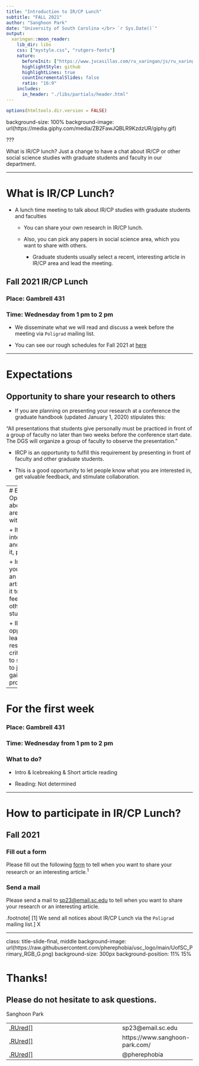 ```yaml
---
title: "Introduction to IR/CP Lunch"
subtitle: "FALL 2021"
author: "Sanghoon Park"
date: "University of South Carolina </br> `r Sys.Date()`"
output:
  xaringan::moon_reader:
    lib_dir: libs
    css: ["mystyle.css", "rutgers-fonts"]
    nature:
      beforeInit: ["https://www.jvcasillas.com/ru_xaringan/js/ru_xaringan.js"]
      highlightStyle: github
      highlightLines: true
      countIncrementalSlides: false
      ratio: "16:9"
    includes:
      in_header: "./libs/partials/header.html"
---
```


```r
options(htmltools.dir.version = FALSE)
```

background-size: 100%
background-image: url(https://media.giphy.com/media/ZB2FawJQBLR9KzdzUR/giphy.gif)

???

What is IR/CP lunch? Just a change to have a chat about IR/CP or 
other social science studies with graduate students and faculty in our department.

---

# What is IR/CP Lunch?

+ A lunch time meeting to talk about IR/CP studies with graduate students and faculties

  + You can share your own research in IR/CP lunch.
  
  + Also, you can pick any papers in social science area, which you want to share with others.
  
    + Graduate students usually select a recent, interesting article in IR/CP area and lead the meeting.
  
## Fall 2021 IR/CP Lunch

### Place: Gambrell 431

### Time: Wednesday from 1 pm to 2 pm

+ We disseminate what we will read and discuss a week before the meeting via `Poligrad` mailing list.

+ You can see our rough schedules for Fall 2021 at  [here](https://docs.google.com/spreadsheets/d/1zClGfekQmVqLpW-gujZ9id11TofzCb2QlLNmEXMVgMc/edit?usp=sharing)


---

# Expectations

## Opportunity to share your research to others

+ If you are planning on presenting your research at a conference the graduate handbook (updated January 1, 2020) stipulates this: 

<usc-blockquote>"All presentations that students give personally must be practiced in front of a group of faculty no later than two weeks before the conference start date. The DGS will organize a group of faculty to observe the presentation."</usc-blockquote>

+ IRCP is an opportunity to fulfill this requirement by presenting in front of faculty and other graduate students. 

+ This is a good opportunity to let people know what you are interested in, get valuable feedback, and stimulate collaboration. 

---
# Expectations
## Opportunity to talk about research you are interested in with others

+ If you find an interesting article and want to share it, please do it.

+ In IRCP lunch, you can introduce an interesting article and discuss it to get some feedback from other graduate students or faculty.

+ IRCP is an opportunity to learn how to read research more critically, learn how to submit research to journals, and gain additional professionalization.

---

# For the first week

### Place: Gambrell 431

### Time: Wednesday from 1 pm to 2 pm

### What to do?

+ Intro & Icebreaking & Short article reading

+ Reading: Not determined

---

# How to participate in IR/CP Lunch?

## Fall 2021

### Fill out a form

Please fill out the following [form](https://docs.google.com/spreadsheets/d/1zClGfekQmVqLpW-gujZ9id11TofzCb2QlLNmEXMVgMc/edit?usp=sharing) to tell when you want to share your research or an interesting article.<sup>1</sup>

### Send a mail

Please send a mail to [sp23@email.sc.edu](sp23@email.sc.edu) to tell when you want to share your research or an interesting article.


.footnote[
[1] We send all notices about IR/CP Lunch via the `Poligrad` mailing list.
]
X

---
class: title-slide-final, middle
background-image: url(https://raw.githubusercontent.com/pherephobia/usc_logo/main/UofSC_Primary_RGB_G.png)
background-size: 300px
background-position: 11% 15%

# Thanks!

## Please do not hesitate to ask questions.

Sanghoon Park

|                                                                                                            |                                   |
| :--------------------------------------------------------------------------------------------------------- | :-------------------------------- |
| <a href="mailto:sp23@email.sc.edu">.RUred[<i class="fa fa-paper-plane fa-fw"></i>]               | sp23@email.sc.edu       |
| <a href="https://www.sanghoon-park.com/">.RUred[<i class="fa fa-link fa-fw"></i>] | https://www.sanghoon-park.com/ |
| <a href="http://github.com/pherephobia">.RUred[<i class="fa fa-github fa-fw"></i>]                          | @pherephobia                       |


